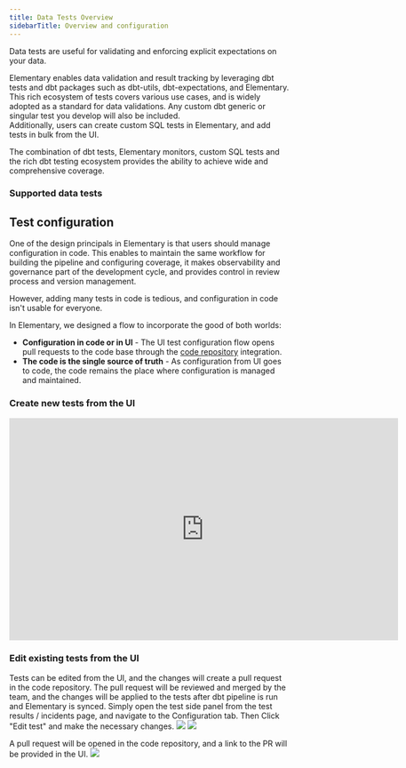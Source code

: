 ```yaml
---
title: Data Tests Overview
sidebarTitle: Overview and configuration
---
```





Data tests are useful for validating and enforcing explicit expectations on your data.

Elementary enables data validation and result tracking by leveraging dbt tests and dbt packages such as dbt-utils, dbt-expectations, and Elementary.
This rich ecosystem of tests covers various use cases, and is widely adopted as a standard for data validations.
Any custom dbt generic or singular test you develop will also be included.  
Additionally, users can create custom SQL tests in Elementary, and add tests in bulk from the UI.

The combination of dbt tests, Elementary monitors, custom SQL tests and the rich dbt testing ecosystem provides the ability to achieve wide and comprehensive coverage.

### Supported data tests

<DataTestsCards />

## Test configuration

One of the design principals in Elementary is that users should manage configuration in code.
This enables to maintain the same workflow for building the pipeline and configuring coverage, it makes observability and governance part of the development cycle, 
and provides control in review process and version management.

However, adding many tests in code is tedious, and configuration in code isn't usable for everyone. 

In Elementary, we designed a flow to incorporate the good of both worlds:

- **Configuration in code or in UI** - The UI test configuration flow opens pull requests to the code base through the [code repository](/cloud/integrations/code-repo/connect-code-repo) integration.
- **The code is the single source of truth** - As configuration from UI goes to code, the code remains the place where configuration is managed and maintained.

### Create new tests from the UI

<iframe
width="700"
height="400"
src="https://res.cloudinary.com/dvmtceykh/video/upload/v1739805266/create_test_bxfssr.mp4"
frameborder="0"
allow="accelerometer; autoplay; clipboard-write; encrypted-media; gyroscope; picture-in-picture"
allowfullscreen
></iframe>

### Edit existing tests from the UI
Tests can be edited from the UI, and the changes will create a pull request in the code repository.
The pull request will be reviewed and merged by the team, and the changes will be applied to the tests after dbt pipeline is run and Elementary is synced.
Simply open the test side panel from the test results / incidents page, and navigate to the Configuration tab.
Then Click "Edit test" and make the necessary changes.
<img src="https://res.cloudinary.com/dvmtceykh/image/upload/v1740598580/Test_overview_side_panel-_anomaly_kojxui.png" />
<img src="https://res.cloudinary.com/dvmtceykh/image/upload/v1740598586/wizard_flow_-_anomaly_v_fcjbji.png" />

A pull request will be opened in the code repository, and a link to the PR will be provided in the UI.
<img src="https://res.cloudinary.com/dvmtceykh/image/upload/v1740598594/Test_overview_side_panel_-_V_picgcp.png" />
